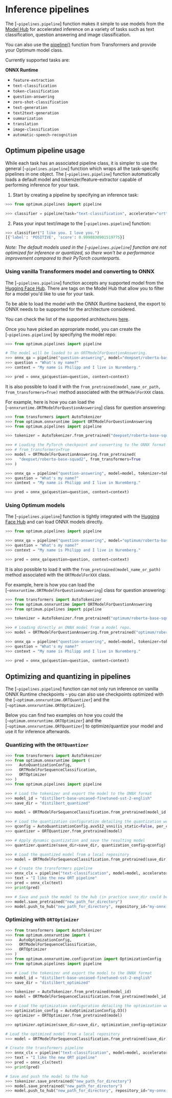 # Inference pipelines

The [`~pipelines.pipeline`] function makes it simple to use models from the [Model Hub](https://huggingface.co/models) for accelerated inference on a variety of tasks such as text classification, question answering and image classification.

<Tip>

You can also use the [pipeline()](https://huggingface.co/docs/transformers/main/en/main_classes/pipelines#pipelines) function from Transformers and provide your Optimum model class.

</Tip>

Currently supported tasks are:

**ONNX Runtime**

* `feature-extraction`
* `text-classification`
* `token-classification`
* `question-answering`
* `zero-shot-classification`
* `text-generation`
* `text2text-generation`
* `summarization`
* `translation`
* `image-classification`
* `automatic-speech-recognition`

## Optimum pipeline usage

While each task has an associated pipeline class, it is simpler to use the general [`~pipelines.pipeline`] function which wraps all the task-specific pipelines in one object.
The [`~pipelines.pipeline`] function automatically loads a default model and tokenizer/feature-extractor capable of performing inference for your task.

1. Start by creating a pipeline by specifying an inference task:

```python
>>> from optimum.pipelines import pipeline

>>> classifier = pipeline(task="text-classification", accelerator="ort")

```

2. Pass your input text/image to the [`~pipelines.pipeline`] function:

```python
>>> classifier("I like you. I love you.")
[{'label': 'POSITIVE', 'score': 0.9998838901519775}]
```

_Note: The default models used in the [`~pipelines.pipeline`] function are not optimized for inference or quantized, so there won't be a performance improvement compared to their PyTorch counterparts._

### Using vanilla Transformers model and converting to ONNX

The [`~pipelines.pipeline`] function accepts any supported model from the [Hugging Face Hub](https://huggingface.co/models).
There are tags on the Model Hub that allow you to filter for a model you'd like to use for your task.

<Tip>

To be able to load the model with the ONNX Runtime backend, the export to ONNX needs
to be supported for the architecture considered.

You can check the list of the supported architectures
[here](/exporters/onnx/package_reference/configuration#Supported_architectures).

</Tip>

Once you have picked an appropriate model, you can create the [`~pipelines.pipeline`] by specifying the model repo:

```python
>>> from optimum.pipelines import pipeline

# The model will be loaded to an ORTModelForQuestionAnswering.
>>> onnx_qa = pipeline("question-answering", model="deepset/roberta-base-squad2", accelerator="ort")
>>> question = "What's my name?"
>>> context = "My name is Philipp and I live in Nuremberg."

>>> pred = onnx_qa(question=question, context=context)
```

It is also possible to load it with the `from_pretrained(model_name_or_path, from_transformers=True)`
method associated with the `ORTModelForXXX` class.

For example, here is how you can load the [`~onnxruntime.ORTModelForQuestionAnswering`] class for question answering:

```python
>>> from transformers import AutoTokenizer
>>> from optimum.onnxruntime import ORTModelForQuestionAnswering
>>> from optimum.pipelines import pipeline

>>> tokenizer = AutoTokenizer.from_pretrained("deepset/roberta-base-squad2")

>>> # Loading the PyTorch checkpoint and converting to the ONNX format by providing
>>> # from_transformers=True
>>> model = ORTModelForQuestionAnswering.from_pretrained(
>>>   "deepset/roberta-base-squad2", from_transformers=True
>>> )

>>> onnx_qa = pipeline("question-answering", model=model, tokenizer=tokenizer, accelerator="ort")
>>> question = "What's my name?"
>>> context = "My name is Philipp and I live in Nuremberg."

>>> pred = onnx_qa(question=question, context=context)
```

### Using Optimum models

The [`~pipelines.pipeline`] function is tightly integrated with the [Hugging Face Hub](https://huggingface.co/models) and can load ONNX models directly.

```python
>>> from optimum.pipelines import pipeline

>>> onnx_qa = pipeline("question-answering", model="optimum/roberta-base-squad2", accelerator="ort")
>>> question = "What's my name?"
>>> context = "My name is Philipp and I live in Nuremberg."

>>> pred = onnx_qa(question=question, context=context)
```

It is also possible to load it with the `from_pretrained(model_name_or_path)`
method associated with the `ORTModelForXXX` class.

For example, here is how you can load the [`~onnxruntime.ORTModelForQuestionAnswering`] class for question answering:

```python
>>> from transformers import AutoTokenizer
>>> from optimum.onnxruntime import ORTModelForQuestionAnswering
>>> from optimum.pipelines import pipeline

>>> tokenizer = AutoTokenizer.from_pretrained("optimum/roberta-base-squad2")

>>> # Loading directly an ONNX model from a model repo.
>>> model = ORTModelForQuestionAnswering.from_pretrained("optimum/roberta-base-squad2")

>>> onnx_qa = pipeline("question-answering", model=model, tokenizer=tokenizer, accelerator="ort")
>>> question = "What's my name?"
>>> context = "My name is Philipp and I live in Nuremberg."

>>> pred = onnx_qa(question=question, context=context)
```


## Optimizing and quantizing in pipelines

The [`~pipelines.pipeline`] function can not only run inference on vanilla ONNX Runtime checkpoints - you can also use
checkpoints optimized with the [`~optimum.onnxruntime.ORTQuantizer`] and the [`~optimum.onnxruntime.ORTOptimizer`].

Below you can find two examples on how you could the [`~optimum.onnxruntime.ORTOptimizer`] and the
[`~optimum.onnxruntime.ORTQuantizer`] to optimize/quantize your model and use it for inference afterwards.

### Quantizing with the `ORTQuantizer`

```python
>>> from transformers import AutoTokenizer
>>> from optimum.onnxruntime import (
>>>   AutoQuantizationConfig,
>>>   ORTModelForSequenceClassification,
>>>   ORTOptimizer
>>> )
>>> from optimum.pipelines import pipeline

>>> # Load the tokenizer and export the model to the ONNX format
>>> model_id = "distilbert-base-uncased-finetuned-sst-2-english"
>>> save_dir = "distilbert_quantized"

>>> model = ORTModelForSequenceClassification.from_pretrained(model_id, from_transformers=True)

>>> # Load the quantization configuration detailing the quantization we wish to apply
>>> qconfig = AutoQuantizationConfig.avx512_vnni(is_static=False, per_channel=True)
>>> quantizer = ORTQuantizer.from_pretrained(model)

>>> # Apply dynamic quantization and save the resulting model
>>> quantizer.quantize(save_dir=save_dir, quantization_config=qconfig)

>>> # Load the quantized model from a local repository
>>> model = ORTModelForSequenceClassification.from_pretrained(save_dir)

>>> # Create the transformers pipeline
>>> onnx_clx = pipeline("text-classification", model=model, accelerator="ort")
>>> text = "I like the new ORT pipeline"
>>> pred = onnx_clx(text)
>>> print(pred)

>>> # Save and push the model to the hub (in practice save_dir could be used here instead)
>>> model.save_pretrained("new_path_for_directory")
>>> model.push_to_hub("new_path_for_directory", repository_id="my-onnx-repo", use_auth_token=True)
```

### Optimizing with `ORTOptimizer`

```python
>>> from transformers import AutoTokenizer
>>> from optimum.onnxruntime import (
>>>   AutoOptimizationConfig,
>>>   ORTModelForSequenceClassification,
>>>   ORTOptimizer
>>> )
>>> from optimum.onnxruntime.configuration import OptimizationConfig
>>> from optimum.pipelines import pipeline

>>> # Load the tokenizer and export the model to the ONNX format
>>> model_id = "distilbert-base-uncased-finetuned-sst-2-english"
>>> save_dir = "distilbert_optimized"

>>> tokenizer = AutoTokenizer.from_pretrained(model_id)
>>> model = ORTModelForSequenceClassification.from_pretrained(model_id, from_transformers=True)

>>> # Load the optimization configuration detailing the optimization we wish to apply
>>> optimization_config = AutoOptimizationConfig.O3()
>>> optimizer = ORTOptimizer.from_pretrained(model)

>>> optimizer.optimize(save_dir=save_dir, optimization_config=optimization_config)

# Load the optimized model from a local repository
>>> model = ORTModelForSequenceClassification.from_pretrained(save_dir)

# Create the transformers pipeline
>>> onnx_clx = pipeline("text-classification", model=model, accelerator="ort")
>>> text = "I like the new ORT pipeline"
>>> pred = onnx_clx(text)
>>> print(pred)

# Save and push the model to the hub
>>> tokenizer.save_pretrained("new_path_for_directory")
>>> model.save_pretrained("new_path_for_directory")
>>> model.push_to_hub("new_path_for_directory", repository_id="my-onnx-repo", use_auth_token=True)
```

